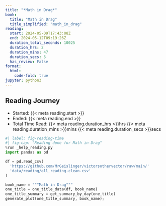 ```yaml
---
title: "*Math in Drag*"
book:
  title: "Math in Drag"
  title_simplified: "math_in_drag"
reading:
  start: 2024-05-09T17:43:08Z
  end: 2024-05-12T09:19:26Z
  duration_total_seconds: 10025
  duration_hrs: 2
  duration_mins: 47
  duration_secs: 5
  has_review: False
format:
  html:
    code-fold: true
jupyter: python3
---
```


## Reading Journey

* Started: {{< meta reading.start >}}
* Ended: {{< meta reading.end >}}
* Total Time Read: {{< meta reading.duration_hrs >}}hrs {{< meta reading.duration_mins >}}mins {{< meta reading.duration_secs >}}secs

```python
#| label: fig-reading-time
#| fig-cap: "Reading done for Math in Drag"
%run _help_reading.py
import pandas as pd

df = pd.read_csv(
  'https://github.com/MrGeislinger/victorsothervector/raw/main/'
  'data/reading/all_reading-clean.csv'
)

book_name = """Math in Drag"""
one_title = one_title_data(df, book_name)
one_title_summary = get_summary_by_day(one_title)
generate_plot(one_title_summary, book_name);
```

